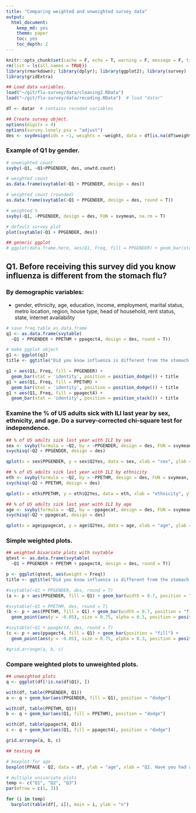 ```yaml
---
title: "Comparing weighted and unweighted survey data"
output: 
  html_document:
    keep_md: yes
    theme: paper
    toc: yes
    toc_depth: 2
---
```


```r
knitr::opts_chunk$set(cache = F, echo = T, warning = F, message = F, tidy = F, size = "small")
rm(list = ls(all.names = TRUE))
library(rmarkdown); library(dplyr); library(ggplot2); library(survey)
library(gridExtra)
```

```r
## Load data variables.
load("~/git/flu-survey/data/cleaning2.RData")
load("~/git/flu-survey/data/recoding.RData")  # load "datar"

df <- datar  # contains recoded variables
```

```r
## Create survey object.
options(digits = 4)
options(survey.lonely.psu = "adjust")
des <- svydesign(ids = ~1, weights = ~weight, data = df[is.na(df$weight) == F, ])
```

### Example of Q1 by gender.

```r
# unweighted count
svyby(~Q1, ~Q1+PPGENDER, des, unwtd.count)

# weighted count
as.data.frame(svytable(~Q1 + PPGENDER, design = des))

# weighted count (rounded)
as.data.frame(svytable(~Q1 + PPGENDER, design = des, round = T))

# weighted %
svyby(~Q1, ~PPGENDER, design = des, FUN = svymean, na.rm = T)

# default survey plot
plot(svytable(~Q1 + PPGENDER, des))

## generic ggplot
# ggplot(data.frame.here, aes(Q1, Freq, fill = PPGENDER) + geom_bar(stat = 'identity', position = position_dodge())
```

## Q1. Before receiving this survey did you know influenza is different from the stomach flu?

### By demographic variables:
- gender, ethnicity, age, education, income, employment, marital status, metro location, region, house type, head of household, rent status, state, internet availability

```r
# save freq table as data.frame
q1 <- as.data.frame(svytable(
  ~Q1 + PPGENDER + PPETHM + ppagect4, design = des, round = T))

# make ggplot object
g1 <- ggplot(q1)
title <- ggtitle("Did you know influenza is different from the stomach flu?")

g1 + aes(Q1, Freq, fill = PPGENDER) + 
  geom_bar(stat = 'identity', position = position_dodge()) + title
g1 + aes(Q1, Freq, fill = PPETHM) + 
  geom_bar(stat = 'identity', position = position_dodge()) + title
g1 + aes(Q1, Freq, fill = ppagect4) + 
  geom_bar(stat = 'identity', position = position_stack()) + title

```

### Examine the % of US adults sick with ILI last year by sex, ethnicity, and age. Do a survey-corrected chi-square test for independence.

```r
## % of US adults sick last year with ILI by sex
sex <- svyby(formula = ~Q2, by = ~PPGENDER, design = des, FUN = svymean, na.rm = T)
svychisq(~Q2 + PPGENDER, design = des)

qplot(x = sex$PPGENDER, y = sex$Q2Yes, data = sex, xlab = "sex", ylab = "% sick") + geom_errorbar(aes(x = PPGENDER, ymin = Q2Yes - se.Q2Yes, ymax = Q2Yes + se.Q2Yes), width = .25) + ggtitle(label = "% of adults sick last year with ILI by sex")

## % of US adults sick last year with ILI by ethnicity
eth <- svyby(formula = ~Q2, by = ~PPETHM, design = des, FUN = svymean, na.rm = T)
svychisq(~Q2 + PPETHM, design = des)

qplot(x = eth$PPETHM, y = eth$Q2Yes, data = eth, xlab = "ethnicity", ylab = "% sick") + geom_errorbar(aes(x = PPETHM, ymin = Q2Yes - se.Q2Yes, ymax = Q2Yes + se.Q2Yes), width = .25) + ggtitle(label = "% of adults sick last year with ILI by ethnicity")

## % of US adults sick last year with ILI by age
age <- svyby(formula = ~Q2, by = ~ppagecat, design = des, FUN = svymean, na.rm = T)
svychisq(~Q2 + ppagecat, design = des)

qplot(x = age$ppagecat, y = age$Q2Yes, data = age, xlab = "age", ylab = "% sick") + geom_errorbar(aes(x = ppagecat, ymin = Q2Yes - se.Q2Yes, ymax = Q2Yes + se.Q2Yes), width = .25) + ggtitle(label = "% of adults sick last year with ILI by age")
```

### Simple weighted plots.

```r
## weighted bivariate plots with svytable
qtest <- as.data.frame(svytable(
  ~Q1 + PPGENDER + PPETHM + ppagect4, design = des, round = T))

p <- ggplot(qtest, aes(weight = Freq))
title <- ggtitle("Did you know influenza is different from the stomach flu?")

#svytable(~Q1 + PPGENDER, des, round = T)
(a <- p + aes(PPGENDER, fill = Q1) + geom_bar(width = 0.7, position = "fill") + title)

#svytable(~Q1 + PPETHM, des, round = T)
(b <- p + aes(PPETHM, fill = Q1) + geom_bar(width = 0.7, position = "fill") +
  geom_point(aes(y = -0.05), size = 0.75, alpha = 0.3, position = position_jitter(h = 0.01)) + title)

#svytable(~Q1 + ppagect4, des, round = T)
(c <- p + aes(ppagect4, fill = Q1) + geom_bar(position = "fill") +
  geom_point(aes(y = -0.05), size = 0.75, alpha = 0.3, position = position_jitter(h = 0.01)) + title)

#grid.arrange(a, b, c)
```

### Compare weighted plots to unweighted plots.

```r
## unweighted plots
q <- ggplot(df[!is.na(df$Q1), ])

with(df, table(PPGENDER, Q1))
a <- q + geom_bar(aes(PPGENDER, fill = Q1), position = "dodge")

with(df, table(PPETHM, Q1))
b <- q + geom_bar(aes(Q1, fill = PPETHM), position = "dodge")

with(df, table(ppagect4, Q1))
c <- q + geom_bar(aes(Q1, fill = ppagect4), position = "dodge")

grid.arrange(a, b, c)
```




```r
## testing ##

# boxplot for age
boxplot(PPAGE ~ Q2, data = df, ylab = "age", xlab = "Q2. Have you had an illness with ILI symptoms since August 2015?", main = "Boxplot of age of sick adults")

# multiple univariate plots
temp <- c("Q1", "Q2", "Q3")
par(mfrow = c(1, 3))

for (i in temp)
  barplot(table(df[, i]), main = i, ylab = "n")
```



